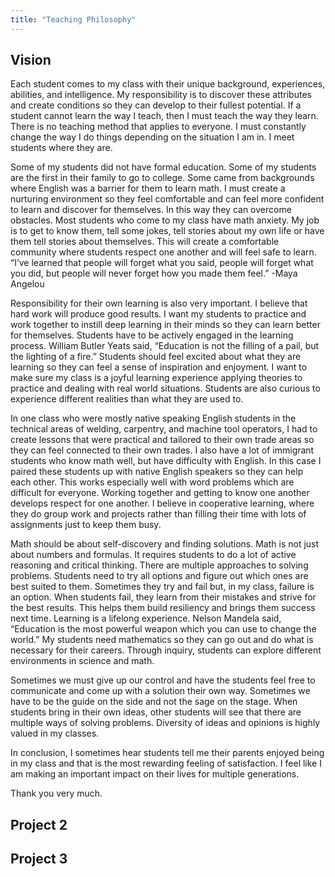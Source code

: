 ---
title: "Teaching Philosophy"
---

## Vision
Each student comes to my class with their unique background, experiences, abilities, and intelligence. My responsibility is to discover these attributes and create conditions so they can develop to their fullest potential. If a student cannot learn the way I teach, then I must teach the way they learn. There is no teaching method that applies to everyone. I must constantly change the way I do things depending on the situation I am in. I meet students where they are.

Some of my students did not have formal education. Some of my students are the first in their family to go to college. Some came from backgrounds where English was a barrier for them to learn math. I must create a nurturing environment so they feel comfortable and can feel more confident to learn and discover for themselves. In this way they can overcome obstacles. Most students who come to my class have math anxiety. My job is to get to know them, tell some jokes, tell stories about my own life or have them tell stories about themselves. This will create a comfortable community where students respect one another and will feel safe to learn. “I've learned that people will forget what you said, people will forget what you did, but people will never forget how you made them feel.” -Maya Angelou

Responsibility for their own learning is also very important. I believe that hard work will produce good results. I want my students to practice and work together to instill deep learning in their minds so they can learn better for themselves. Students have to be actively engaged in the learning process. William Butler Yeats said, “Education is not the filling of a pail, but the lighting of a fire.” Students should feel excited about what they are learning so they can feel a sense of inspiration and enjoyment. I want to make sure my class is a joyful learning experience applying theories to practice and dealing with real world situations. Students are also curious to experience different realities than what they are used to. 

In one class who were mostly native speaking English students in the technical areas of welding, carpentry, and machine tool operators, I had to create lessons that were practical and tailored to their own trade areas so they can feel connected to their own trades. I also have a lot of immigrant students who know math well, but have difficulty with English. In this case I paired these students up with native English speakers so they can help each other. This works especially well with word problems which are difficult for everyone. Working together and getting to know one another develops respect for one another. I believe in cooperative learning, where they do group work and projects rather than filling their time with lots of assignments just to keep them busy. 

Math should be about self-discovery and finding solutions. Math is not just about numbers and formulas. It requires students to do a lot of active reasoning and critical thinking. There are multiple approaches to solving problems. Students need to try all options and figure out which ones are best suited to them. Sometimes they try and fail but, in my class, failure is an option. When students fail, they learn from their mistakes and strive for the best results. This helps them build resiliency and brings them success next time. Learning is a lifelong experience. Nelson Mandela said, “Education is the most powerful weapon which you can use to change the world.” My students need mathematics so they can go out and do what is necessary for their careers. Through inquiry, students can explore different environments in science and math. 

Sometimes we must give up our control and have the students feel free to communicate and come up with a solution their own way. Sometimes we have to be the guide on the side and not the sage on the stage. When students bring in their own ideas, other students will see that there are multiple ways of solving problems. Diversity of ideas and opinions is highly valued in my classes.

In conclusion, I sometimes hear students tell me their parents enjoyed being in my class and that is the most rewarding feeling of satisfaction. I feel like I am making an important impact on their lives for multiple generations.

Thank you very much.



## Project 2

## Project 3

